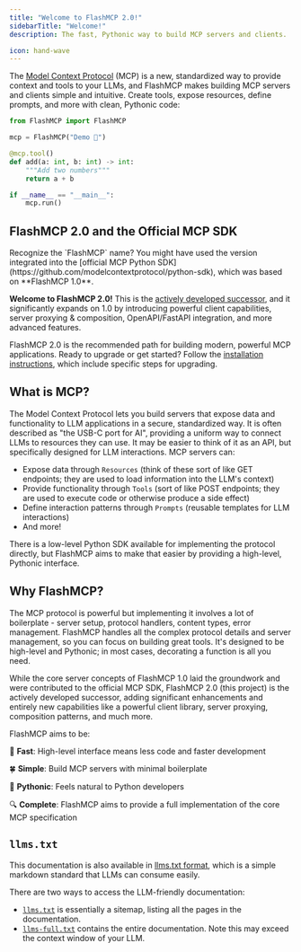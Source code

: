 ```yaml
---
title: "Welcome to FlashMCP 2.0!"
sidebarTitle: "Welcome!"
description: The fast, Pythonic way to build MCP servers and clients.

icon: hand-wave
---
```



The [Model Context Protocol](https://modelcontextprotocol.io/) (MCP) is a new, standardized way to provide context and tools to your LLMs, and FlashMCP makes building MCP servers and clients simple and intuitive. Create tools, expose resources, define prompts, and more with clean, Pythonic code:

```python {1, 3, 5, 11}
from FlashMCP import FlashMCP

mcp = FlashMCP("Demo 🚀")

@mcp.tool()
def add(a: int, b: int) -> int:
    """Add two numbers"""
    return a + b

if __name__ == "__main__":
    mcp.run()
```


## FlashMCP 2.0 and the Official MCP SDK

<Tip>
Recognize the `FlashMCP` name? You might have used the version integrated into the [official MCP Python SDK](https://github.com/modelcontextprotocol/python-sdk), which was based on **FlashMCP 1.0**.


**Welcome to FlashMCP 2.0!** This is the [actively developed successor](https://github.com/jlowin/FlashMCP), and it significantly expands on 1.0 by introducing powerful client capabilities, server proxying & composition, OpenAPI/FastAPI integration, and more advanced features.

FlashMCP 2.0 is the recommended path for building modern, powerful MCP applications. Ready to upgrade or get started? Follow the [installation instructions](/getting-started/installation), which include specific steps for upgrading.
</Tip>



## What is MCP?
The Model Context Protocol lets you build servers that expose data and functionality to LLM applications in a secure, standardized way. It is often described as "the USB-C port for AI", providing a uniform way to connect LLMs to resources they can use. It may be easier to think of it as an API, but specifically designed for LLM interactions. MCP servers can:

- Expose data through `Resources` (think of these sort of like GET endpoints; they are used to load information into the LLM's context)
- Provide functionality through `Tools` (sort of like POST endpoints; they are used to execute code or otherwise produce a side effect)
- Define interaction patterns through `Prompts` (reusable templates for LLM interactions)
- And more!

There is a low-level Python SDK available for implementing the protocol directly, but FlashMCP aims to make that easier by providing a high-level, Pythonic interface.


## Why FlashMCP?

The MCP protocol is powerful but implementing it involves a lot of boilerplate - server setup, protocol handlers, content types, error management. FlashMCP handles all the complex protocol details and server management, so you can focus on building great tools. It's designed to be high-level and Pythonic; in most cases, decorating a function is all you need.

While the core server concepts of FlashMCP 1.0 laid the groundwork and were contributed to the official MCP SDK, FlashMCP 2.0 (this project) is the actively developed successor, adding significant enhancements and entirely new capabilities like a powerful client library, server proxying, composition patterns, and much more.

FlashMCP aims to be:

🚀 **Fast**: High-level interface means less code and faster development

🍀 **Simple**: Build MCP servers with minimal boilerplate

🐍 **Pythonic**: Feels natural to Python developers

🔍 **Complete**: FlashMCP aims to provide a full implementation of the core MCP specification


## `llms.txt`

This documentation is also available in [llms.txt format](https://llmstxt.org/), which is a simple markdown standard that LLMs can consume easily. 

There are two ways to access the LLM-friendly documentation:
- [`llms.txt`](https://goFlashMCP.com/llms.txt) is essentially a sitemap, listing all the pages in the documentation.
- [`llms-full.txt`](https://goFlashMCP.com/llms-full.txt) contains the entire documentation. Note this may exceed the context window of your LLM.
